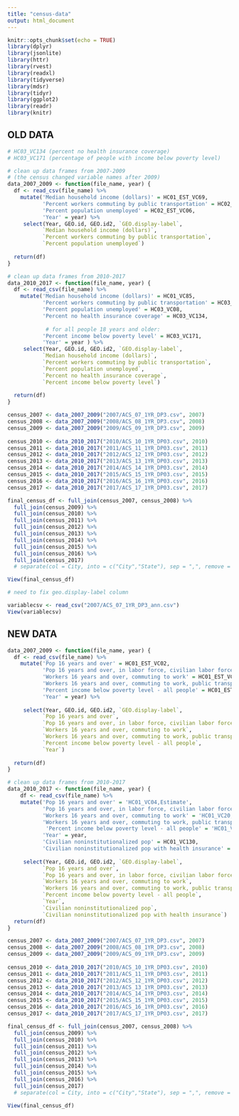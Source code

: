 ```yaml
---
title: "census-data"
output: html_document
---
```


```r
knitr::opts_chunk$set(echo = TRUE)
library(dplyr)
library(jsonlite)
library(httr)
library(rvest)
library(readxl)
library(tidyverse)
library(mdsr)   
library(tidyr)
library(ggplot2)
library(readr)
library(knitr)
```

## OLD DATA

```r
# HC03_VC134 (percent no health insurance coverage)
# HC03_VC171 (percentage of people with income below poverty level)

# clean up data frames from 2007-2009
# (the census changed variable names after 2009)
data_2007_2009 <- function(file_name, year) {
  df <- read_csv(file_name) %>% 
    mutate('Median household income (dollars)' = HC01_EST_VC69,
           'Percent workers commuting by public transportation' = HC02_EST_VC23,
           'Percent population unemployed' = HC02_EST_VC06,
           'Year' = year) %>% 
     select(Year, GEO.id, GEO.id2, `GEO.display-label`, 
           `Median household income (dollars)`, 
           `Percent workers commuting by public transportation`,
           `Percent population unemployed`)
            
  return(df)
}

# clean up data frames from 2010-2017
data_2010_2017 <- function(file_name, year) {
  df <- read_csv(file_name) %>% 
    mutate('Median household income (dollars)' = HC01_VC85,
           'Percent workers commuting by public transportation' = HC03_VC31,
           'Percent population unemployed' = HC03_VC08,
           'Percent no health insurance coverage' = HC03_VC134,
          
            # for all people 18 years and older:
           'Percent income below poverty level' = HC03_VC171,
           'Year' = year ) %>% 
     select(Year, GEO.id, GEO.id2, `GEO.display-label`, 
           `Median household income (dollars)`, 
           `Percent workers commuting by public transportation`,
           `Percent population unemployed`,
           `Percent no health insurance coverage`,
           `Percent income below poverty level`)
            
  return(df)
}

census_2007 <- data_2007_2009("2007/ACS_07_1YR_DP3.csv", 2007)
census_2008 <- data_2007_2009("2008/ACS_08_1YR_DP3.csv", 2008)
census_2009 <- data_2007_2009("2009/ACS_09_1YR_DP3.csv", 2009)
  
census_2010 <- data_2010_2017("2010/ACS_10_1YR_DP03.csv", 2010)
census_2011 <- data_2010_2017("2011/ACS_11_1YR_DP03.csv", 2011)
census_2012 <- data_2010_2017("2012/ACS_12_1YR_DP03.csv", 2012)
census_2013 <- data_2010_2017("2013/ACS_13_1YR_DP03.csv", 2013)
census_2014 <- data_2010_2017("2014/ACS_14_1YR_DP03.csv", 2014)
census_2015 <- data_2010_2017("2015/ACS_15_1YR_DP03.csv", 2015)
census_2016 <- data_2010_2017("2016/ACS_16_1YR_DP03.csv", 2016)
census_2017 <- data_2010_2017("2017/ACS_17_1YR_DP03.csv", 2017)

final_census_df <- full_join(census_2007, census_2008) %>% 
  full_join(census_2009) %>% 
  full_join(census_2010) %>% 
  full_join(census_2011) %>% 
  full_join(census_2012) %>% 
  full_join(census_2013) %>% 
  full_join(census_2014) %>% 
  full_join(census_2015) %>% 
  full_join(census_2016) %>% 
  full_join(census_2017)
  # separate(col = City, into = c("City","State"), sep = ",", remove = TRUE)

View(final_census_df)

# need to fix geo.display-label column

```

```r
variablecsv <- read_csv("2007/ACS_07_1YR_DP3_ann.csv")
View(variablecsv)
```

## NEW DATA
```r
data_2007_2009 <- function(file_name, year) {
  df <- read_csv(file_name) %>% 
    mutate('Pop 16 years and over' = HC01_EST_VC02,
           'Pop 16 years and over, in labor force, civilian labor force, employed' = HC01_EST_VC05,
           'Workers 16 years and over, commuting to work' = HC01_EST_VC20,
           'Workers 16 years and over, commuting to work, public transport' = HC01_EST_VC23,
           'Percent income below poverty level - all people' = HC01_EST_VC112,
           'Year' = year) %>% 
    
     select(Year, GEO.id, GEO.id2, `GEO.display-label`, 
           `Pop 16 years and over`,
           `Pop 16 years and over, in labor force, civilian labor force, employed`,
           `Workers 16 years and over, commuting to work`,
           `Workers 16 years and over, commuting to work, public transport`,
           `Percent income below poverty level - all people`, 
           `Year`)
    
  return(df)
}
```

```r
# clean up data frames from 2010-2017
data_2010_2017 <- function(file_name, year) {
    df <- read_csv(file_name) %>% 
    mutate('Pop 16 years and over' = 'HC01_VC04,Estimate',
           'Pop 16 years and over, in labor force, civilian labor force, employed' = 'HC01_EST_VC05,Estimate',
           'Workers 16 years and over, commuting to work' = 'HC01_VC20,Estimate',
           'Workers 16 years and over, commuting to work, public transport' = 'HC01_VC23,Estimate',
            'Percent income below poverty level - all people' = 'HC01_VC112,Estimate',
           'Year' = year,
           'Civilian noninstitutionalized pop' = HC01_VC130,
           'Civilian noninstitutionalized pop with health insurance' = HC01_VC131) %>% 
    
     select(Year, GEO.id, GEO.id2, `GEO.display-label`,
           `Pop 16 years and over`,
           `Pop 16 years and over, in labor force, civilian labor force, employed`,
           `Workers 16 years and over, commuting to work`,
           `Workers 16 years and over, commuting to work, public transport`,
           `Percent income below poverty level - all people`, 
           `Year`,
           `Civilian noninstitutionalized pop`,
           `Civilian noninstitutionalized pop with health insurance`)
  return(df)
}

```


```r


census_2007 <- data_2007_2009("2007/ACS_07_1YR_DP3.csv", 2007)
census_2008 <- data_2007_2009("2008/ACS_08_1YR_DP3.csv", 2008)
census_2009 <- data_2007_2009("2009/ACS_09_1YR_DP3.csv", 2009)
  
census_2010 <- data_2010_2017("2010/ACS_10_1YR_DP03.csv", 2010)
census_2011 <- data_2010_2017("2011/ACS_11_1YR_DP03.csv", 2011)
census_2012 <- data_2010_2017("2012/ACS_12_1YR_DP03.csv", 2012)
census_2013 <- data_2010_2017("2013/ACS_13_1YR_DP03.csv", 2013)
census_2014 <- data_2010_2017("2014/ACS_14_1YR_DP03.csv", 2014)
census_2015 <- data_2010_2017("2015/ACS_15_1YR_DP03.csv", 2015)
census_2016 <- data_2010_2017("2016/ACS_16_1YR_DP03.csv", 2016)
census_2017 <- data_2010_2017("2017/ACS_17_1YR_DP03.csv", 2017)

final_census_df <- full_join(census_2007, census_2008) %>% 
  full_join(census_2009) %>% 
  full_join(census_2010) %>% 
  full_join(census_2011) %>% 
  full_join(census_2012) %>% 
  full_join(census_2013) %>% 
  full_join(census_2014) %>% 
  full_join(census_2015) %>% 
  full_join(census_2016) %>% 
  full_join(census_2017)
  # separate(col = City, into = c("City","State"), sep = ",", remove = TRUE)

View(final_census_df)
```

